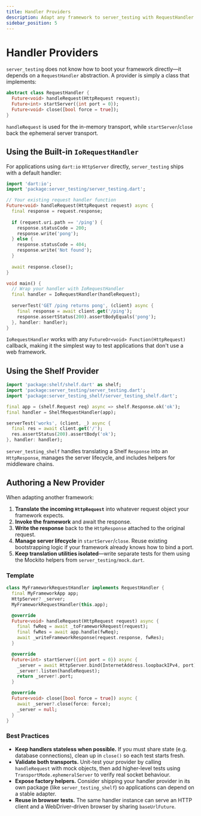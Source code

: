 ```yaml
---
title: Handler Providers
description: Adapt any framework to server_testing with RequestHandler implementations
sidebar_position: 5
---
```


# Handler Providers

`server_testing` does not know how to boot your framework directly—it depends on a `RequestHandler` abstraction. A provider is simply a class that implements:

```dart
abstract class RequestHandler {
  Future<void> handleRequest(HttpRequest request);
  Future<int> startServer({int port = 0});
  Future<void> close([bool force = true]);
}
```

`handleRequest` is used for the in-memory transport, while `startServer`/`close` back the ephemeral server transport.

## Using the Built-in `IoRequestHandler`

For applications using `dart:io` `HttpServer` directly, `server_testing` ships with a default handler:

```dart
import 'dart:io';
import 'package:server_testing/server_testing.dart';

// Your existing request handler function
Future<void> handleRequest(HttpRequest request) async {
  final response = request.response;
  
  if (request.uri.path == '/ping') {
    response.statusCode = 200;
    response.write('pong');
  } else {
    response.statusCode = 404;
    response.write('Not found');
  }
  
  await response.close();
}

void main() {
  // Wrap your handler with IoRequestHandler
  final handler = IoRequestHandler(handleRequest);
  
  serverTest('GET /ping returns pong', (client) async {
    final response = await client.get('/ping');
    response.assertStatus(200).assertBodyEquals('pong');
  }, handler: handler);
}
```

`IoRequestHandler` works with any `FutureOr<void> Function(HttpRequest)` callback, making it the simplest way to test applications that don't use a web framework.

## Using the Shelf Provider

```dart
import 'package:shelf/shelf.dart' as shelf;
import 'package:server_testing/server_testing.dart';
import 'package:server_testing_shelf/server_testing_shelf.dart';

final app = (shelf.Request req) async => shelf.Response.ok('ok');
final handler = ShelfRequestHandler(app);

serverTest('works', (client, _) async {
  final res = await client.get('/');
  res.assertStatus(200).assertBody('ok');
}, handler: handler);
```

`server_testing_shelf` handles translating a Shelf `Response` into an `HttpResponse`, manages the server lifecycle, and includes helpers for middleware chains.

## Authoring a New Provider

When adapting another framework:

1. **Translate the incoming `HttpRequest`** into whatever request object your framework expects.
2. **Invoke the framework** and await the response.
3. **Write the response** back to the `HttpResponse` attached to the original request.
4. **Manage server lifecycle** in `startServer`/`close`. Reuse existing bootstrapping logic if your framework already knows how to bind a port.
5. **Keep translation utilities isolated**—write separate tests for them using the Mockito helpers from `server_testing/mock.dart`.

### Template

```dart
class MyFrameworkRequestHandler implements RequestHandler {
  final MyFrameworkApp app;
  HttpServer? _server;
  MyFrameworkRequestHandler(this.app);

  @override
  Future<void> handleRequest(HttpRequest request) async {
    final fwReq = await _toFrameworkRequest(request);
    final fwRes = await app.handle(fwReq);
    await _writeFrameworkResponse(request.response, fwRes);
  }

  @override
  Future<int> startServer({int port = 0}) async {
    _server = await HttpServer.bind(InternetAddress.loopbackIPv4, port);
    _server!.listen(handleRequest);
    return _server!.port;
  }

  @override
  Future<void> close([bool force = true]) async {
    await _server?.close(force: force);
    _server = null;
  }
}
```

### Best Practices
- **Keep handlers stateless when possible.** If you must share state (e.g. database connections), clean up in `close()` so each test starts fresh.
- **Validate both transports.** Unit-test your provider by calling `handleRequest` with mock objects, then add higher-level tests using `TransportMode.ephemeralServer` to verify real socket behaviour.
- **Expose factory helpers.** Consider shipping your handler provider in its own package (like `server_testing_shelf`) so applications can depend on a stable adapter.
- **Reuse in browser tests.** The same handler instance can serve an HTTP client and a WebDriver-driven browser by sharing `baseUrlFuture`.
